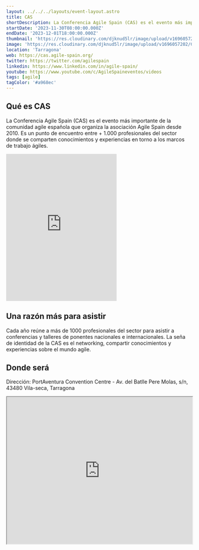 ```yaml
---
layout: ../../../layouts/event-layout.astro
title: CAS
shortDescription: La Conferencia Agile Spain (CAS) es el evento más importante de la comunidad agile española que organiza la asociación Agile Spain desde 2010. Es un punto de encuentro entre + 1.000 profesionales del sector donde se comparten conocimientos y experiencias en torno a los marcos de trabajo ágiles.
startDate: '2023-11-30T08:00:00.000Z'
endDate: '2023-12-01T18:00:00.000Z'
thumbnail: 'https://res.cloudinary.com/djknud5lr/image/upload/v1696057202/CAS_2023_cover.jpg'
image: 'https://res.cloudinary.com/djknud5lr/image/upload/v1696057202/CAS_2023_cover.jpg'
location: 'Tarragona'
web: https://cas.agile-spain.org/
twitter: https://twitter.com/agilespain
linkedin: https://www.linkedin.com/in/agile-spain/
youtube: https://www.youtube.com/c/AgileSpaineventos/videos
tags: [agile]
tagColor: '#a968ec'
---
```


## Qué es CAS

La Conferencia Agile Spain (CAS) es el evento más importante de la comunidad agile española que organiza la asociación Agile Spain desde 2010. Es un punto de encuentro entre + 1.000 profesionales del sector donde se comparten conocimientos y experiencias en torno a los marcos de trabajo ágiles.

<iframe
  className="mt-4 w-full"
  height="400px"
  allow="picture-in-picture"
  allowfullscreen=""
  frameborder="0"
  src="https://www.youtube.com/embed/SgLX3_ZZ4CU?feature=oembed"
  title="CAS 2022 - VÍDEO RESUMEN FINAL"
></iframe>

## Una razón más para asistir

Cada año reúne a más de 1000 profesionales del sector para asistir a conferencias y talleres de ponentes nacionales e internacionales. La seña de identidad de la CAS es el networking, compartir conocimientos y experiencias sobre el mundo agile.

## Donde será

Dirección: PortAventura Convention Centre - Av. del Batlle Pere Molas, s/n, 43480 Vila-seca, Tarragona

<iframe
  style="width: 100%; height: 400px;"
  height="400"
  allowfullscreen=""
  loading="lazy"
  referrerpolicy="no-referrer-when-downgrade"
  src="https://www.google.com/maps/embed?pb=!1m18!1m12!1m3!1d3007.4190760846486!2d1.1534960767717817!3d41.08168931490025!2m3!1f0!2f0!3f0!3m2!1i1024!2i768!4f13.1!3m3!1m2!1s0x12a159a27e20be15%3A0x4438d598d271bfaa!2sPortAventura%20Convention%20Centre!5e0!3m2!1sen!2ses!4v1696056417314!5m2!1sen!2ses"
  aria-label="PortAventura Convention Centre - Av. del Batlle Pere Molas, s/n, 43480 Vila-seca, Tarragona"
></iframe>
